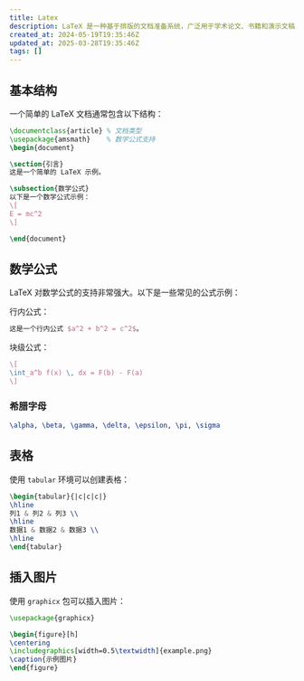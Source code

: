 ```yaml
---
title: Latex
description: LaTeX 是一种基于排版的文档准备系统，广泛用于学术论文、书籍和演示文稿的编写。它以其强大的数学公式支持和高质量的排版效果而闻名。
created_at: 2024-05-19T19:35:46Z
updated_at: 2025-03-28T19:35:46Z
tags: []
---
```


## 基本结构

一个简单的 LaTeX 文档通常包含以下结构：

```latex
\documentclass{article} % 文档类型
\usepackage{amsmath}    % 数学公式支持
\begin{document}

\section{引言}
这是一个简单的 LaTeX 示例。

\subsection{数学公式}
以下是一个数学公式示例：
\[
E = mc^2
\]

\end{document}
```

## 数学公式

LaTeX 对数学公式的支持非常强大。以下是一些常见的公式示例：

行内公式：
```latex
这是一个行内公式 $a^2 + b^2 = c^2$。
```

块级公式：
```latex
\[
\int_a^b f(x) \, dx = F(b) - F(a)
\]
```

### 希腊字母
```latex
\alpha, \beta, \gamma, \delta, \epsilon, \pi, \sigma
```

## 表格

使用 `tabular` 环境可以创建表格：

```latex
\begin{tabular}{|c|c|c|}
\hline
列1 & 列2 & 列3 \\
\hline
数据1 & 数据2 & 数据3 \\
\hline
\end{tabular}
```

## 插入图片

使用 `graphicx` 包可以插入图片：

```latex
\usepackage{graphicx}

\begin{figure}[h]
\centering
\includegraphics[width=0.5\textwidth]{example.png}
\caption{示例图片}
\end{figure}
```